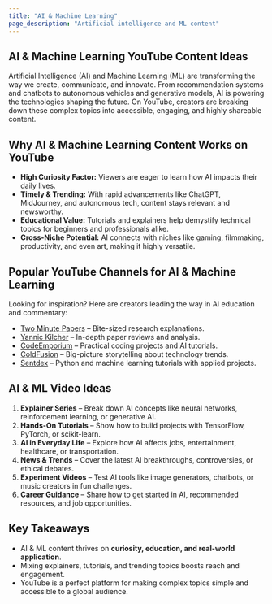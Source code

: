```yaml
---
title: "AI & Machine Learning"
page_description: "Artificial intelligence and ML content"
---
```


## AI & Machine Learning YouTube Content Ideas

Artificial Intelligence (AI) and Machine Learning (ML) are transforming the way we create, communicate, and innovate. From recommendation systems and chatbots to autonomous vehicles and generative models, AI is powering the technologies shaping the future. On YouTube, creators are breaking down these complex topics into accessible, engaging, and highly shareable content.

## Why AI & Machine Learning Content Works on YouTube

- **High Curiosity Factor:** Viewers are eager to learn how AI impacts their daily lives.  
- **Timely & Trending:** With rapid advancements like ChatGPT, MidJourney, and autonomous tech, content stays relevant and newsworthy.  
- **Educational Value:** Tutorials and explainers help demystify technical topics for beginners and professionals alike.  
- **Cross-Niche Potential:** AI connects with niches like gaming, filmmaking, productivity, and even art, making it highly versatile.  

## Popular YouTube Channels for AI & Machine Learning

Looking for inspiration? Here are creators leading the way in AI education and commentary:  
- [Two Minute Papers](https://www.youtube.com/@TwoMinutePapers) – Bite-sized research explanations.  
- [Yannic Kilcher](https://www.youtube.com/@YannicKilcher) – In-depth paper reviews and analysis.  
- [CodeEmporium](https://www.youtube.com/@CodeEmporium) – Practical coding projects and AI tutorials.  
- [ColdFusion](https://www.youtube.com/@ColdFusion) – Big-picture storytelling about technology trends.  
- [Sentdex](https://www.youtube.com/@sentdex) – Python and machine learning tutorials with applied projects.  

## AI & ML Video Ideas

1. **Explainer Series** – Break down AI concepts like neural networks, reinforcement learning, or generative AI.  
2. **Hands-On Tutorials** – Show how to build projects with TensorFlow, PyTorch, or scikit-learn.  
3. **AI in Everyday Life** – Explore how AI affects jobs, entertainment, healthcare, or transportation.  
4. **News & Trends** – Cover the latest AI breakthroughs, controversies, or ethical debates.  
5. **Experiment Videos** – Test AI tools like image generators, chatbots, or music creators in fun challenges.  
6. **Career Guidance** – Share how to get started in AI, recommended resources, and job opportunities.  

## Key Takeaways

- AI & ML content thrives on **curiosity, education, and real-world application**.  
- Mixing explainers, tutorials, and trending topics boosts reach and engagement.  
- YouTube is a perfect platform for making complex topics simple and accessible to a global audience.  